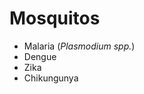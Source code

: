 # Mosquitos

::: {.callout-note title="Infections"}
- Malaria (*Plasmodium spp.*)
- Dengue
- Zika
- Chikungunya
:::